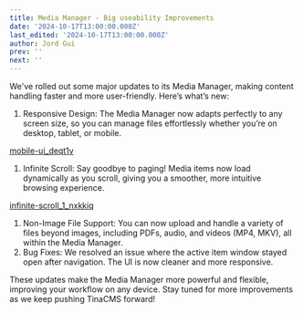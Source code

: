 ```yaml
---
title: Media Manager - Big useability Improvements
date: '2024-10-17T13:00:00.000Z'
last_edited: '2024-10-17T13:00:00.000Z'
author: Jord Gui
prev: ''
next: ''
---
```


We've rolled out some major updates to its Media Manager, making content handling faster and more user-friendly. Here’s what’s new:

1. Responsive Design: The Media Manager now adapts perfectly to any screen size, so you can manage files effortlessly whether you’re on desktop, tablet, or mobile.

[mobile-ui\_deqt1v](https://res.cloudinary.com/forestry-demo/video/upload/v1729219715/blog-media/media-improvements/mobile-ui_deqt1v.webm "mobile-ui_deqt1v")

1. Infinite Scroll: Say goodbye to paging! Media items now load dynamically as you scroll, giving you a smoother, more intuitive browsing experience.

[infinite-scroll\_1\_nxkkiq](https://res.cloudinary.com/forestry-demo/video/upload/v1729219710/blog-media/media-improvements/infinite-scroll_1_nxkkiq.webm "infinite-scroll_1_nxkkiq")

1. Non-Image File Support: You can now upload and handle a variety of files beyond images, including PDFs, audio, and videos (MP4, MKV), all within the Media Manager.
2. Bug Fixes: We resolved an issue where the active item window stayed open after navigation. The UI is now cleaner and more responsive.

These updates make the Media Manager more powerful and flexible, improving your workflow on any device. Stay tuned for more improvements as we keep pushing TinaCMS forward!
